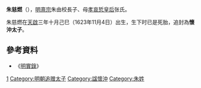 '''朱慈燃'''（{{bd|1623年|11月4日|1623年|11月4日|catIdx=Z朱}}），[[明熹宗|明熹宗]]朱由校長子、母[[孝哀悊皇后|孝哀悊皇后]]张氏。

朱慈燃在[[天启_(明朝)|天啟]]三年十月己巳（1623年11月4日）出生，生下时已是死胎，追封為'''懷沖太子'''。

==參考資料==
*《[[明實錄|明實錄]]》

{{明熹宗皇室}}

[[Category:明熹宗皇子|1]]
[[Category:明朝追赠太子|Category:明朝追赠太子]]
[[Category:諡懷沖|Category:諡懷沖]]
[[Category:朱姓|Category:朱姓]]